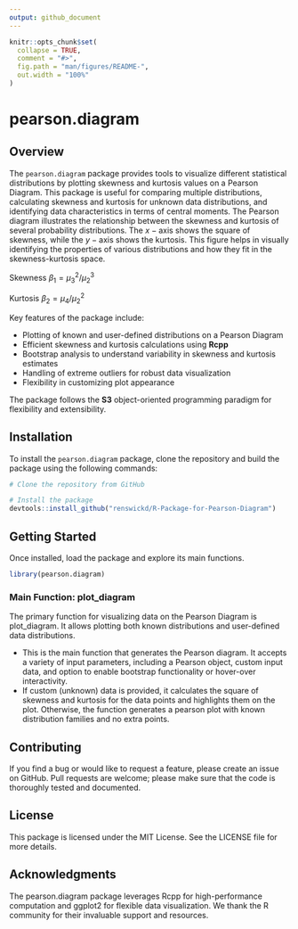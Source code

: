 ```yaml
---
output: github_document
---
```


<!-- README.md is generated from README.Rmd. Please edit that file -->

```r
knitr::opts_chunk$set(
  collapse = TRUE,
  comment = "#>",
  fig.path = "man/figures/README-",
  out.width = "100%"
)
```

# pearson.diagram

<!-- badges: start -->
<!-- badges: end -->

## Overview

The `pearson.diagram` package provides tools to visualize different statistical distributions by plotting skewness and kurtosis values on a Pearson Diagram. This package is useful for comparing multiple distributions, calculating skewness and kurtosis for unknown data distributions, and identifying data characteristics in terms of central moments. The Pearson diagram illustrates the relationship between the skewness and kurtosis of several probability distributions. The $x-\text{axis}$ shows the square of skewness, while the $y-\text{axis}$ shows the kurtosis. This figure helps in visually identifying the properties of various distributions and how they fit in the skewness-kurtosis space.

  Skewness $\beta_{1}=\mu_{3}^{2}/\mu_{2}^{3}$
  
  Kurtosis $\beta_{2}=\mu_{4}/\mu_{2}^{2}$

Key features of the package include:

- Plotting of known and user-defined distributions on a Pearson Diagram
- Efficient skewness and kurtosis calculations using **Rcpp**
- Bootstrap analysis to understand variability in skewness and kurtosis estimates
- Handling of extreme outliers for robust data visualization
- Flexibility in customizing plot appearance

The package follows the **S3** object-oriented programming paradigm for flexibility and extensibility.

## Installation

To install the `pearson.diagram` package, clone the repository and build the package using the following commands:

```r
# Clone the repository from GitHub

# Install the package
devtools::install_github("renswickd/R-Package-for-Pearson-Diagram")
``` 

## Getting Started
Once installed, load the package and explore its main functions.
```r
library(pearson.diagram)
```

### Main Function: plot_diagram
The primary function for visualizing data on the Pearson Diagram is plot_diagram. It allows plotting both known distributions and user-defined data distributions. 

* This is the main function that generates the Pearson diagram. It accepts a variety of input parameters, including a Pearson object, custom input data, and option to enable bootstrap functionality or hover-over interactivity.
* If custom (unknown) data is provided, it calculates the square of skewness and kurtosis for the data points and highlights them on the plot. Otherwise, the function generates a pearson plot with known distribution families and no extra points.


## Contributing
If you find a bug or would like to request a feature, please create an issue on GitHub. Pull requests are welcome; please make sure that the code is thoroughly tested and documented.

## License
This package is licensed under the MIT License. See the LICENSE file for more details.

## Acknowledgments
The pearson.diagram package leverages Rcpp for high-performance computation and ggplot2 for flexible data visualization. We thank the R community for their invaluable support and resources.
